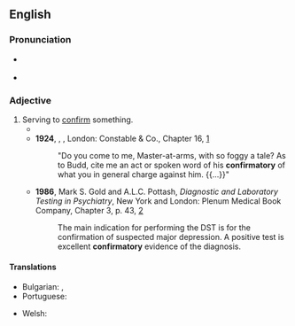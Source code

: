 ==English==

===Pronunciation===
* {{a|RP}} {{IPA|/kənˈfɜːmət(ə)ɹi/|lang=en}}
* {{a|GA}} {{IPA|/kənˈfɝmətɔɹi/|lang=en}}

===Adjective===
{{en-adj}}

# Serving to [[confirm]] something.
#* {{quote-text|lang=en|year=1850|author={{w|Charles Dickens}}|title={{w|David Copperfield}}|chapter=41|url=http://www.gutenberg.org/files/766/766-h/766-h.htm|passage=I replied, as I usually did whenever I had a chance, that nobody had ever loved anybody else as I loved Dora. Traddles came to my assistance with a '''confirmatory''' murmur. }}
#* '''1924''', {{w|Herman Melville}}, ''{{w|Billy Budd}}'', London: Constable & Co., Chapter 16, [http://gutenberg.net.au/ebooks06/0608511h.html]
#*: "Do you come to me, Master-at-arms, with so foggy a tale? As to Budd, cite me an act or spoken word of his '''confirmatory''' of what you in general charge against him. {{...}}"
#* '''1986''', Mark S. Gold and A.L.C. Pottash, ''Diagnostic and Laboratory Testing in Psychiatry'', New York and London: Plenum Medical Book Company, Chapter 3, p. 43, [https://books.google.ca/books?id=KGSxQ_-94J8C&printsec=frontcover#v=onepage&q&f=false]
#*: The main indication for performing the DST is for the confirmation of suspected major depression. A positive test is excellent '''confirmatory''' evidence of the diagnosis.

====Translations====
{{trans-top|serving to confirm something}}
* Bulgarian: {{t+|bg|потвърдителен}}, {{t+|bg|утвърдителен}}
* Portuguese: {{t|pt|confirmatório|m}}
{{trans-mid}}
* Welsh: {{t+|cy|cadarnhaol}}
{{trans-bottom}}